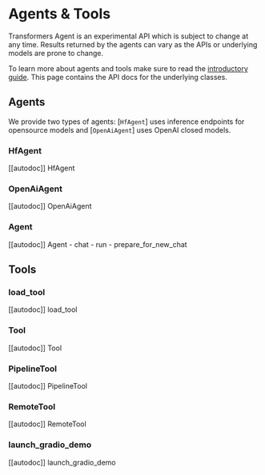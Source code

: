 <!--Copyright 2023 The HuggingFace Team. All rights reserved.

Licensed under the Apache License, Version 2.0 (the "License"); you may not use this file except in compliance with
the License. You may obtain a copy of the License at

http://www.apache.org/licenses/LICENSE-2.0

Unless required by applicable law or agreed to in writing, software distributed under the License is distributed on
an "AS IS" BASIS, WITHOUT WARRANTIES OR CONDITIONS OF ANY KIND, either express or implied. See the License for the
specific language governing permissions and limitations under the License.
-->

# Agents & Tools

<Tip warning={true}>

Transformers Agent is an experimental API which is subject to change at any time. Results returned by the agents
can vary as the APIs or underlying models are prone to change.

</Tip>

To learn more about agents and tools make sure to read the [introductory guide](../agents_and_tools). This page
contains the API docs for the underlying classes.

## Agents

We provide two types of agents: [`HfAgent`] uses inference endpoints for opensource models and [`OpenAiAgent`] uses OpenAI closed models.

### HfAgent

[[autodoc]] HfAgent

### OpenAiAgent

[[autodoc]] OpenAiAgent

### Agent

[[autodoc]] Agent
    - chat
    - run
    - prepare_for_new_chat

## Tools

### load_tool

[[autodoc]] load_tool

### Tool

[[autodoc]] Tool

### PipelineTool

[[autodoc]] PipelineTool

### RemoteTool

[[autodoc]] RemoteTool

### launch_gradio_demo

[[autodoc]] launch_gradio_demo
